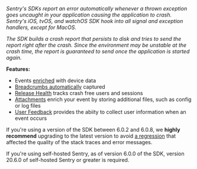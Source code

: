 <Note>

*Sentry's SDKs report an error automatically whenever a thrown exception goes uncaught in your application causing the application to crash. Sentry's iOS, tvOS, and watchOS SDK hook into all signal and exception handlers, except for MacOS.*

*The SDK builds a crash report that persists to disk and tries to send the report right after the crash. Since the environment may be unstable at the crash time, the report is guaranteed to send once the application is started again.*

</Note>

**Features:**

- Events [enriched](/platforms/apple/enriching-events/context/) with device data
- [Breadcrumbs automatically](/platforms/apple/enriching-events/breadcrumbs/#automatic-breadcrumbs) captured
- [Release Health](/product/releases/health/) tracks crash free users and sessions
- [Attachments](/platforms/apple/enriching-events/attachments/) enrich your event by storing additional files, such as config or log files
- [User Feedback](/platforms/apple/enriching-events/user-feedback/) provides the abiity to collect user information when an event occurs

<Alert>

If you're using a version of the SDK between 6.0.2 and 6.0.8, we **highly recommend** upgrading to the latest version to avoid [a regression](https://github.com/getsentry/sentry-cocoa/pull/786) that affected the quality of the stack traces and error messages.

If you're using self-hosted Sentry, as of version 6.0.0 of the SDK, version 20.6.0 of self-hosted Sentry or greater is required.

</Alert>
